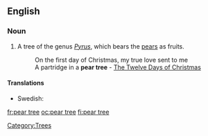 ==English==

===Noun===
{{en-noun|sg=[[pear]] [[tree]]}}

# A tree of the genus ''[[Pyrus]]'', which bears the [[pear]]s as fruits. 
#:On the first day of Christmas, my true love sent to me 
#:A partridge in a '''pear tree''' - [[w:The Twelve Days of Christmas (song)|The Twelve Days of Christmas]] 

====Translations====
{{trans-top|a tree of the genus ''Pyrus''}}
{{trans-mid}}
*Swedish: {{t|sv|päronträd|n}}
{{trans-bottom}}

[[Category:Trees]]

[[fr:pear tree]]
[[oc:pear tree]]
[[fi:pear tree]]